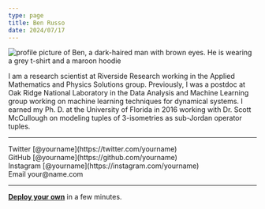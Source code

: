 ```yaml
---
type: page
title: Ben Russo
date: 2024/07/17
---
```



<Image
  src="/ben_profilepic.jpeg"
  alt="profile picture of Ben, a dark-haired man with brown eyes. He is wearing a grey t-shirt and a maroon hoodie"
  fill={true}
/>

I am a research scientist at Riverside Research working in the Applied Mathematics and Physics Solutions group. Previously, I was a postdoc at Oak Ridge National Laboratory in the Data Analysis and Machine Learning group working on machine learning techniques for dynamical systems. I earned my Ph. D. at the University of Florida in 2016 working with Dr. Scott McCullough on modeling tuples of 3-isometries as sub-Jordan operator tuples.

---

<div>
  Twitter [@yourname](https://twitter.com/yourname)
  <br />
  GitHub [@yourname](https://github.com/yourname)
  <br />
  Instagram [@yourname](https://instagram.com/yourname)
  <br />
  Email your@name.com
</div>

---

[**Deploy your own**](https://vercel.com/new/clone?repository-url=https://github.com/vercel/next.js/tree/canary/examples/blog&project-name=portfolio&repository-name=portfolio) in a few minutes.
